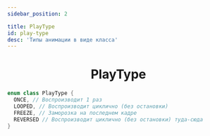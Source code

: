 ```yaml
---
sidebar_position: 2

title: PlayType
id: play-type
desc: 'Типы анимации в виде класса'
---
```


<div align="center">

# PlayType

</div>

```kts
enum class PlayType {
  ONCE, // Воспроизводит 1 раз
  LOOPED, // Воспроизводит циклично (без остановки)
  FREEZE, // Заморозка на последнем кадре
  REVERSED // Воспроизводит циклично (без остановки) туда-сюда
}
```